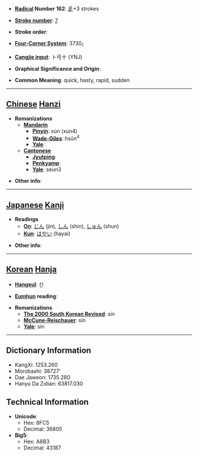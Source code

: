 * '''[[Wiktionary:Chinese radical index| Radical]] Number 162''': [[Wiktionary:Chinese radical index 辵|辵]]+3 strokes

* '''[[Wiktionary:Chinese total strokes index|Stroke number]]''': [[Wiktionary:Chinese total strokes index 7|7]]

* '''Stroke order''': 

* '''[[Wiktionary:Chinese four corner index|Four-Corner System]]''': 3730<sub>1</sub>

* '''[[Wiktionary:Chinese Cangjie index|Cangjie input]]''': 卜弓十 (YNJ)

* '''Graphical Significance and Origin''': 

* '''Common Meaning''': quick, hasty, rapid, sudden

----

== [[Chinese]] [[Hanzi]] ==

* '''Romanizations'''
** '''[[Mandarin]]'''
*** '''[[Pinyin]]''': xùn (xun4)
*** '''[[Wade-Giles]]''': hsün<sup>4</sup>
*** '''[[Yale]]''': 
** '''[[Cantonese]]'''
*** '''[[Jyutping]]''':
*** '''[[Penkyamp]]''': 
*** '''[[Yale]]''': seun3

* '''Other info''': 

----

== [[Japanese]] [[Kanji]] ==

* '''Readings'''
** '''[[On]]''': [[じん]] (jin), [[しん]] (shin), [[しゅん]] (shun)
** '''[[Kun]]''': [[はやい]] (hayai)

* '''Other info''':  

----

== [[Korean]] [[Hanja]] ==

* '''[[Hangeul]]''': 신

* '''[[Eumhun]] reading''': 

* '''Romanizations'''
** '''[[The 2000 South Korean Revised Romanization|The 2000 South Korean Revised]]''': sin
** '''[[McCune-Reischauer]]''': sin
** '''[[Yale]]''': sin

----

== Dictionary Information ==

* KangXi: 1253.260
* Morobashi: 38727'
* Dae Jaweon: 1735.280
* Hanyu Da Zidian: 63817.030

== Technical Information ==

* '''Unicode''':
** Hex: 8FC5
** Decimal: 36805
* '''Big5''':
** Hex: A8B3
** Decimal: 43187